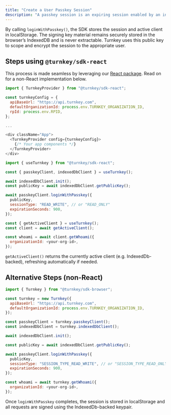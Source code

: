 ```yaml
---
title: "Create a User Passkey Session"
description: "A passkey session is an expiring session enabled by an initial passkey authentication. You could think of this as a \"lightning mode\" of sorts: creating a passkey session allows users to authenticate subsequent requests touch-free. Under the hood, this is powered by our [indexedDbStamper](/sdks/advanced/indexed-db-stamper). These sessions are enabled by creating a short-lived embedded API key in the browser, stored in localStorage, and cryptographically scoped to a public key generated by IndexedDB."
---
```


By calling `loginWithPasskey()`, the SDK stores the session and active client in localStorage. The signing key material remains securely stored in the browser’s IndexedDB and is never extractable. Turnkey uses this public key to scope and encrypt the session to the appropriate user.

## Steps using `@turnkey/sdk-react`

This process is made seamless by leveraging our [React package](/sdks/react). Read on for a non-React implementation below.

<Steps>
<Step title="Initialize the React Provider">

```js
import { TurnkeyProvider } from "@turnkey/sdk-react";

const turnkeyConfig = {
  apiBaseUrl: "https://api.turnkey.com",
  defaultOrganizationId: process.env.TURNKEY_ORGANIZATION_ID,
  rpId: process.env.RPID,
};

...

<div className="App">
  <TurnkeyProvider config={turnkeyConfig}>
    {/* Your app components */}
  </TurnkeyProvider>
</div>
```
</Step>

<Step title="Login with a Passkey and Create a Session">

```js
import { useTurnkey } from "@turnkey/sdk-react";

const { passkeyClient, indexedDbClient } = useTurnkey();

await indexedDbClient.init();
const publicKey = await indexedDbClient.getPublicKey();

await passkeyClient.loginWithPasskey({
  publicKey,
  sessionType: "READ_WRITE", // or "READ_ONLY"
  expirationSeconds: 900,
});
```
</Step>

<Step title="Use the session to make requests">

```js
const { getActiveClient } = useTurnkey();
const client = await getActiveClient();

const whoami = await client.getWhoami({
  organizationId: <your-org-id>,
});
```

`getActiveClient()` returns the currently active client (e.g. IndexedDb-backed), refreshing automatically if needed.
</Step>
</Steps>

## Alternative Steps (non-React)

<Steps>
<Step title="Initialize the Passkey and IndexedDB Clients">

```js
import { Turnkey } from "@turnkey/sdk-browser";

const turnkey = new Turnkey({
  apiBaseUrl: "https://api.turnkey.com",
  defaultOrganizationId: process.env.TURNKEY_ORGANIZATION_ID,
});

const passkeyClient = turnkey.passkeyClient();
const indexedDbClient = turnkey.indexedDbClient();

await indexedDbClient.init();
```
</Step>

<Step title="Login with a Passkey and Create a Session">

```js
const publicKey = await indexedDbClient.getPublicKey();

await passkeyClient.loginWithPasskey({
  publicKey,
  sessionType: "SESSION_TYPE_READ_WRITE", // or "SESSION_TYPE_READ_ONLY"
  expirationSeconds: 900,
});
```
</Step>

<Step title="Use the session to make requests">

```js
const whoami = await turnkey.getWhoami({
  organizationId: <your-org-id>,
});
```

Once `loginWithPasskey` completes, the session is stored in localStorage and all requests are signed using the IndexedDb-backed keypair.
</Step>
</Steps>
